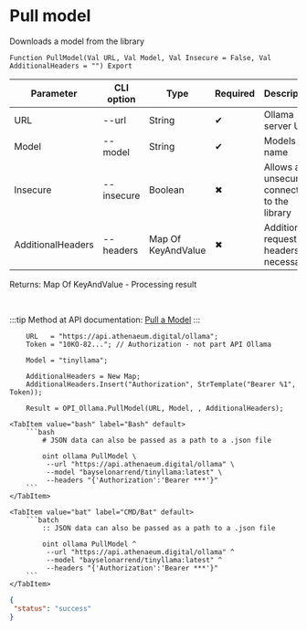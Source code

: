 ﻿---
sidebar_position: 10
---


# Pull model
 Downloads a model from the library



`Function PullModel(Val URL, Val Model, Val Insecure = False, Val AdditionalHeaders = "") Export`

  | Parameter | CLI option | Type | Required | Description |
  |-|-|-|-|-|
  | URL | --url | String | &#x2714; | Ollama server URL |
  | Model | --model | String | &#x2714; | Models name |
  | Insecure | --insecure | Boolean | &#x2716; | Allows an unsecured connection to the library |
  | AdditionalHeaders | --headers | Map Of KeyAndValue | &#x2716; | Additional request headers, if necessary |

  
  Returns:  Map Of KeyAndValue - Processing result

<br/>

:::tip
Method at API documentation: [Pull a Model](https://github.com/ollama/ollama/blob/main/docs/api.md#pull-a-model)
:::
<br/>



```bsl title="1C:Enterprise/OneScript code example"
    URL   = "https://api.athenaeum.digital/ollama";
    Token = "10KO-82..."; // Authorization - not part API Ollama

    Model = "tinyllama";

    AdditionalHeaders = New Map;
    AdditionalHeaders.Insert("Authorization", StrTemplate("Bearer %1", Token));

    Result = OPI_Ollama.PullModel(URL, Model, , AdditionalHeaders);
```
 

 <Tabs>
  
    <TabItem value="bash" label="Bash" default>
        ```bash
            # JSON data can also be passed as a path to a .json file
            
            oint ollama PullModel \
             --url "https://api.athenaeum.digital/ollama" \
             --model "bayselonarrend/tinyllama:latest" \
             --headers "{'Authorization':'Bearer ***'}"
        ```
    </TabItem>
  
    <TabItem value="bat" label="CMD/Bat" default>
        ```batch
            :: JSON data can also be passed as a path to a .json file
            
            oint ollama PullModel ^
             --url "https://api.athenaeum.digital/ollama" ^
             --model "bayselonarrend/tinyllama:latest" ^
             --headers "{'Authorization':'Bearer ***'}"
        ```
    </TabItem>
</Tabs>


```json title="Result"
{
 "status": "success"
}
```
